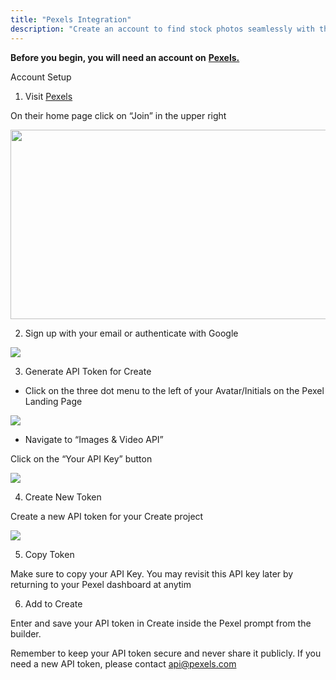 ```yaml
---
title: "Pexels Integration"
description: "Create an account to find stock photos seamlessly with the Pexels API."
---
```


**Before you begin, you will need an account on** [**Pexels.**](https://www.pexels.com/)

Account Setup

1. Visit [Pexels](https://www.pexels.com/)

On their home page click on “Join” in the upper right

<img height="303" width="624" src="https://lh7-rt.googleusercontent.com/docsz/AD_4nXegFRdrCRgWAd6FltXOQHSM_p9amztFsQQuGzAEJbKOoGCyPfBk-GLybWWpz7ZeluqCJo9KAi7UjOkC9L_WtcLeC104f5IW8eG-J-WCRTr4UPjmC45vHeArqGDX_yQGhirJOZGj?key=NZ4d7cCGppQiJdZwRfiRd3BA" />

2. Sign up with your email or authenticate with Google

![](/image.png)

3. Generate API Token for Create

* Click on the three dot menu to the left of your Avatar/Initials on the Pexel Landing Page

![](/Screenshot2025-02-03at12.47.42PM.png)

* Navigate to “Images & Video API”

Click on the “Your API Key” button

![](/Screenshot2025-02-03at12.50.50PM.png)

4. Create New Token

Create a new API token for your Create project

![](/Screenshot2025-02-03at12.52.30PM.png)

5. Copy Token

Make sure to copy your API Key. You may revisit this API key later by returning to your Pexel dashboard at anytim

6. Add to Create

Enter and save your API token in Create inside the Pexel prompt from the builder.&#x20;

Remember to keep your API token secure and never share it publicly. If you need a new API token, please contact [api@pexels.com](mailto:api@pexels.com)